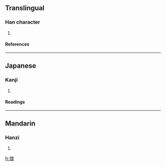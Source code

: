 ==Translingual==
===Han character===
{{Han char|rn=72|rad=日|as=08|sn=12|four=|canj=竹大日 (HKA), 戈大日 (IKA), X竹大日 (XHKA)}}
# {{defn|Han|sort=日08}}
====References====
{{Han ref|kx=0497.030|dkj=13997|dj=0863.130|hdz=21522.050|uh=6675|ud=26229}}

----
==Japanese==
===Kanji===
{{ja-kanji|grade=|rs=日08}}
# {{defn|Japanese}} 
====Readings====
{{ja-readings|on=[[けい]] (kei), [[けん]] (ken)|kun=[[はれる]] (hareru)}}

----
==Mandarin==
===Hanzi===
{{cmn-hanzi|pin=[[qǐ]] ([[qi3]])|wg=ch'i<sup>3</sup>}}
# {{defn|Mandarin}}

[[fr:晵]]